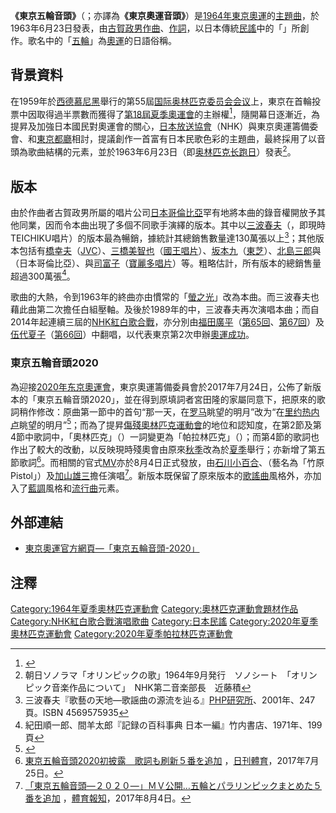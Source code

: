 '''《東京五輪音頭》'''（{{jpn|j=東京五輪音頭|hg=とうきょうごりんおんど|rm=Tōkyō gorin ondo|f=y}}；亦譯為'''《東京奧運音頭》'''）是[[1964年夏季奥林匹克运动会|1964年東京奧運]]的[[主題曲|主題曲]]，於1963年6月23日發表，由[[古賀政男|古賀政男]][[作曲|作曲]]、{{link-ja|宮田隆|宮田隆}}[[作詞|作詞]]，以日本傳統[[民謠|民謠]]中的「{{link-ja|音頭|音頭}}」所創作。歌名中的「[[五輪|五輪]]」為[[奧運|奧運]]的日語俗稱。

==背景資料==
在1959年於[[西德|西德]][[慕尼黑|慕尼黑]]舉行的第55屆[[国际奥林匹克委员会会议列表|国际奥林匹克委员会会议]]上，東京在首輪投票中因取得過半票數而獲得了[[1964年夏季奥林匹克运动会|第18屆夏季奧運會]]的主辦權<ref>{{Cite web |url=http://www.aldaver.com/votes.html |title=IOC Votes History |access-date=2015-06-13 |archive-date=2008-05-25 |archive-url=https://web.archive.org/web/20080525070757/http://www.aldaver.com/votes.html |dead-url=yes }}</ref>，隨開幕日逐漸近，為提昇及加強日本國民對奧運會的關心，[[日本放送協會|日本放送協會]]（NHK）與東京奧運籌備委會、{{link-ja|日本體育協會|日本体育協会}}和[[東京都廳|東京都廳]]相討，提議創作一首富有日本民歌色彩的主題曲，最終採用了以音頭為歌曲結構的元素，並於1963年6月23日（即[[奥林匹克长跑日|奥林匹克长跑日]]）發表<ref>朝日ソノラマ「オリンピックの歌」1964年9月発行　ソノシート　「オリンピック音楽作品について」　NHK第二音楽部長　近藤積</ref>。

==版本==
由於作曲者古賀政男所屬的唱片公司[[日本哥倫比亞|日本哥倫比亞]]罕有地將本曲的錄音權開放予其他同業，因而令本曲出現了多個不同歌手演繹的版本。其中以[[三波春夫|三波春夫]]（{{link-ja|TEICHIKU|テイチクエンタテインメント|帝蓄}}，即現時TEICHIKU唱片）的版本最為暢銷，據統計其總銷售數量達130萬張以上<ref>三波春夫『歌藝の天地―歌謡曲の源流を辿る』[[PHP研究所|PHP研究所]]、2001年、247頁。ISBN 4569575935</ref>；其他版本包括有[[橋幸夫|橋幸夫]]（[[勝利娛樂|JVC]]）、[[三橋美智也|三橋美智也]]（[[國王唱片|國王唱片]]）、[[坂本九|坂本九]]（[[EMI音樂日本|東芝]]）、[[北島三郎|北島三郎]]與{{link-ja|畠山綠|畠山みどり}}（日本哥倫比亞）、{{link-ja|大木伸夫 (演歌歌手)|大木伸夫 (演歌歌手)|大木伸夫}}與[[司富子|司富子]]（[[寶麗多唱片|寶麗多唱片]]）等。粗略估計，所有版本的總銷售量超過300萬張<ref>紀田順一郎、間羊太郎『記録の百科事典 日本一編』竹内書店、1971年、199頁</ref>。

歌曲的大熱，令到1963年的{{link-ja|第14回NHK紅白歌合戰|第14回NHK紅白歌合戦}}終曲亦由慣常的「[[螢之光|螢之光]]」改為本曲。而三波春夫也藉此曲第二次擔任白組壓軸。及後於1989年的{{link-ja|第40回NHK紅白歌合戰|第40回NHK紅白歌合戦}}中，三波春夫再次演唱本曲；而自2014年起連續三屆的[[NHK紅白歌合戰|NHK紅白歌合戰]]，亦分別由[[福田廣平|福田廣平]]（[[第65回NHK紅白歌合戰|第65回]]、[[第67回NHK紅白歌合戰|第67回]]）及[[伍代夏子|伍代夏子]]（[[第66回NHK紅白歌合戰|第66回]]）中翻唱，以代表東京第2次申辦[[奧運|奧運]][[2020年夏季奧林匹克運動會|成功]]。

===東京五輪音頭2020===
為迎接[[2020年夏季奥林匹克运动会|2020年东京奧運會]]，東京奧運籌備委員會於2017年7月24日，公佈了新版本的「東京五輪音頭2020」，並在得到原填詞者宮田隆的家屬同意下，把原來的歌詞稍作修改：原曲第一節中的首句“那一天，在[[罗马|罗马]]眺望的明月”改为“在[[里约热内卢|里约热内卢]]眺望的明月”<ref>{{cite news|title=東京オリンピックまであと３年！東京五輪音頭2020お披露目|url=http://www.tv-asahi.co.jp/m-show/topics/showup/20170725/11477|publisher=朝日电视台|language=ja|date=2017-07-25|access-date=2017-08-25|archive-url=https://web.archive.org/web/20170826030550/http://www.tv-asahi.co.jp/m-show/topics/showup/20170725/11477|archive-date=2017-08-26|dead-url=yes}}</ref>；而為了提昇[[傷殘奧林匹克運動會|傷殘奧林匹克運動會]]的地位和認知度，在第2節及第4節中歌詞中，「奧林匹克」（{{lang|ja|オリンピック}}）一詞變更為「帕拉林匹克」（{{lang|ja|パラリンピック}}）；而第4節的歌詞也作出了較大的改動，以反映現時殘奧會由原來[[秋季|秋季]]改為於[[夏季|夏季]]舉行；亦新增了第五節歌詞<ref>[https://www.nikkansports.com/general/nikkan/news/1861334.html 東京五輪音頭2020初披露　歌詞も刷新５番を追加] {{Wayback|url=https://www.nikkansports.com/general/nikkan/news/1861334.html |date=20180808172226 }}，[[日刊體育|日刊體育]]，2017年7月25日。{{ja}}</ref>。而相關的官式[[MV|MV]]亦於8月4日正式發放，由[[石川小百合|石川小百合]]、{{link-ja|竹原和生|竹原ピストル}}（藝名為「竹原Pistol」）及[[加山雄三|加山雄三]]擔任演唱<ref>[http://www.hochi.co.jp/topics/20170803-OHT1T50225.html 「東京五輪音頭―２０２０―」ＭＶ公開…五輪とパラリンピックまとめた５番を追加] {{Wayback|url=http://www.hochi.co.jp/topics/20170803-OHT1T50225.html |date=20170804012613 }}，[[體育報知|體育報知]]，2017年8月4日。{{ja}}</ref>。新版本既保留了原來版本的[[歌謠曲|歌謠曲]]風格外，亦加入了[[藍調|藍調]]風格和[[流行曲|流行曲]]元素。

==外部連結==
* [https://tokyo2020.jp/jp/special/ondo/ 東京奧運官方網頁—「東京五輪音頭-2020」] {{Wayback|url=https://tokyo2020.jp/jp/special/ondo/ |date=20171116001054 }}{{ja}}

==注釋==
{{reflist}}

{{DEFAULTSORT:Tōkyō gorin ondo}}

[[Category:1964年夏季奧林匹克運動會|Category:1964年夏季奧林匹克運動會]]
[[Category:奧林匹克運動會題材作品|Category:奧林匹克運動會題材作品]]
[[Category:NHK紅白歌合戰演唱歌曲|Category:NHK紅白歌合戰演唱歌曲]]
[[Category:日本民謠|Category:日本民謠]]
[[Category:2020年夏季奧林匹克運動會|Category:2020年夏季奧林匹克運動會]]
[[Category:2020年夏季帕拉林匹克運動會|Category:2020年夏季帕拉林匹克運動會]]